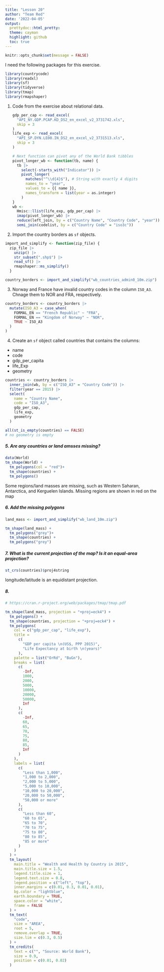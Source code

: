 ```yaml
---
title: "Lesson 20"
author: "Team Red"
date: '2022-04-05'
output: 
  prettydoc::html_pretty:
  theme: cayman
  highlight: github
  toc: true
---
```


```r
knitr::opts_chunk$set(message = FALSE)
```

I need the following packages for this exercise.

```r
library(countrycode)
library(readxl)
library(sf)
library(tidyverse)
library(tmap)
library(rmapshaper)
```

(1) Code from the exercise about relational data.

    ```r
    gdp_per_cap <- read_excel(
      "API_NY.GDP.PCAP.KD_DS2_en_excel_v2_3731742.xls",
      skip = 3
    )
    life_exp <- read_excel(
      "API_SP.DYN.LE00.IN_DS2_en_excel_v2_3731513.xls",
      skip = 3
    )

    # Next function can pivot any of the World Bank tibbles
    pivot_longer_wb <- function(tb, name) {
      tb |>
        select(-starts_with("Indicator")) |>
        pivot_longer(
          matches("^\\d{4}$"), # String with exactly 4 digits
          names_to = "year",
          values_to = {{ name }},
          names_transform = list(year = as.integer)
        )
    }
    wb <-
      Hmisc::llist(life_exp, gdp_per_cap) |>
      imap(pivot_longer_wb) |>
      reduce(left_join, by = c("Country Name", "Country Code", "year")) |>
      semi_join(codelist, by = c("Country Code" = "iso3c"))
    ```
    
(2) Import the country borders as `sf` objects. 

```r
import_and_simplify <- function(zip_file) {
  zip_file |>
    unzip() |>
    str_subset(".shp$") |>
    read_sf() |>
    rmapshaper::ms_simplify()
  }

country_borders <- import_and_simplify("wb_countries_admin0_10m.zip")
```






(3) Norway and France have invalid country codes in the column `ISO_A3`. Chnage them to NOR and FRA, respectively. 
```r
country_borders <- country_borders |>
  mutate(ISO_A3 = case_when(
    FORMAL_EN == "French Republic" ~ "FRA",
    FORMAL_EN == "Kingdom of Norway" ~ "NOR",
    TRUE ~ ISO_A3
  )
)
```

(4) Create an `sf` object called countries that contains the columns:

- name
- code 
- gdp_per_capita
- life_Exp
- geometry

```r
countries <- country_borders |>
  inner_join(wb, by = c("ISO_A3" = "Country Code")) |>
  filter(year == 2015) |>
  select(
    name = "Country Name",
    code = "ISO_A3",
    gdp_per_cap,
    life_exp,
    geometry
  )

all(st_is_empty(countries) == FALSE)
# no geometry is empty
```

##### 5. Are any countries or land amsses missing? 

```r
data(World)
tm_shape(World) + 
  tm_polygons(col = "red")+
  tm_shape(countries) +
  tm_polygons() 
```

Some regions/land masses are missing, such as Western Saharan, Antarctica, and Kerguelen Islands. Missing regions are shown in red on the map 


##### 6. Add the missing polygons 
```r
land_mass <- import_and_simplify("wb_land_10m.zip")

tm_shape(land_mass) + 
  tm_polygons("grey")+
  tm_shape(countries) +
  tm_polygons("grey") 
```

##### 7. What is the current projection of the map? Is it an equal-area projection? 

```r
st_crs(countries)$proj4string
```

longitude/latitude is an equidistant projection.


##### 8. 


```r
# https://cran.r-project.org/web/packages/tmap/tmap.pdf

tm_shape(land_mass, projection = "+proj=eck4") +
  tm_polygons() +
  tm_shape(countries, projection = "+proj=eck4") +
  tm_polygons(
    col = c("gdp_per_cap", "life_exp"),
    title =
      c(
        "GDP per capita \n(US$, PPP 2015)",
        "Life Expectancy at birth \n(years)"
      ),
    palette = list("OrRd", "BuGn"),
    breaks = list(
      c(
        -Inf,
        1000,
        2000,
        5000,
        10000,
        20000,
        50000,
        Inf
      ),
      c(
        -Inf,
        60,
        65,
        70,
        75,
        80,
        85,
        Inf
      )
    ),
    labels = list(
      c(
        "Less than 1,000",
        "1,000 to 2,000",
        "2,000 to 5,000",
        "5,000 to 10,000",
        "10,000 to 20,000",
        "20,000 to 50,000",
        "50,000 or more"
      ),
      c(
        "Less than 60",
        "60 to 65",
        "65 to 70",
        "70 to 75",
        "75 to 80",
        "80 to 85",
        "85 or more"
      )
    )
  ) +
  tm_layout(
    main.title = "Wealth and Health by Country in 2015",
    main.title.size = 1.5,
    legend.title.size = 1,
    legend.text.size = 0.8,
    legend.position = c("left", "top"),
    inner.margins = c(0.01, 0.3, 0.01, 0.01),
    bg.color = "lightblue",
    earth.boundary = TRUE,
    space.color = "white",
    frame = FALSE
  ) +
  tm_text(
    "code",
    size = "AREA",
    root = 5,
    remove.overlap = TRUE,
    size.lim = c(0.3, 0.5)
  ) +
  tm_credits(
    text = c("", "Source: World Bank"),
    size = 0.9,
    position = c(0.01, 0.02)
  )
```



